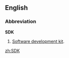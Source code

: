 ==English==
===Abbreviation===
'''SDK'''

#{{cattag|computing}} [[Software development kit]].

[[zh:SDK]]